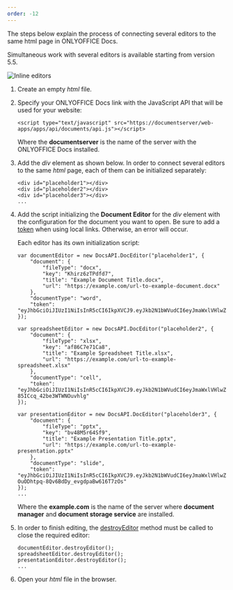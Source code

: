 ```yaml
---
order: -12
---
```

The steps below explain the process of connecting several editors to the same html page in ONLYOFFICE Docs.

Simultaneous work with several editors is available starting from version 5.5.

![Inline editors](/content/img/editor/inlineEditors.png)

1. Create an empty *html* file.

2. Specify your ONLYOFFICE Docs link with the JavaScript API that will be used for your website:

   ```
   <script type="text/javascript" src="https://documentserver/web-apps/apps/api/documents/api.js"></script>
   ```

   Where the **documentserver** is the name of the server with the ONLYOFFICE Docs installed.

3. Add the *div* element as shown below. In order to connect several editors to the same *html* page, each of them can be initialized separately:

   ```
   <div id="placeholder1"></div>
   <div id="placeholder2"></div>
   <div id="placeholder3"></div>
   ...
   ```

4. Add the script initializing the **Document Editor** for the *div* element with the configuration for the document you want to open. Be sure to add a [token](/editors/security) when using local links. Otherwise, an error will occur.

   Each editor has its own initialization script:

   ```
   var documentEditor = new DocsAPI.DocEditor("placeholder1", {
       "document": {
           "fileType": "docx",
           "key": "Khirz6zTPdfd7",
           "title": "Example Document Title.docx",
           "url": "https://example.com/url-to-example-document.docx"
       },
       "documentType": "word",
       "token": "eyJhbGciOiJIUzI1NiIsInR5cCI6IkpXVCJ9.eyJkb2N1bWVudCI6eyJmaWxlVHlwZSI6ImRvY3giLCJrZXkiOiJLaGlyejZ6VFBkZmQ3IiwidGl0bGUiOiJFeGFtcGxlIERvY3VtZW50IFRpdGxlLmRvY3giLCJ1cmwiOiJodHRwczovL2V4YW1wbGUuY29tL3VybC10by1leGFtcGxlLWRvY3VtZW50LmRvY3gifSwiZG9jdW1lbnRUeXBlIjoid29yZCJ9.7IpEJxdOvBQ0kJ8l6ZegIV4tX5vsPbZZCDDVmcFROXc"
   });

   var spreadsheetEditor = new DocsAPI.DocEditor("placeholder2", {
       "document": {
           "fileType": "xlsx",
           "key": "af86C7e71Ca8",
           "title": "Example Spreadsheet Title.xlsx",
           "url": "https://example.com/url-to-example-spreadsheet.xlsx"
       },
       "documentType": "cell",
       "token": "eyJhbGciOiJIUzI1NiIsInR5cCI6IkpXVCJ9.eyJkb2N1bWVudCI6eyJmaWxlVHlwZSI6Inhsc3giLCJrZXkiOiJhZjg2QzdlNzFDYTgiLCJ0aXRsZSI6IkV4YW1wbGUgU3ByZWFkc2hlZXQgVGl0bGUueGxzeCIsInVybCI6Imh0dHBzOi8vZXhhbXBsZS5jb20vdXJsLXRvLWV4YW1wbGUtc3ByZWFkc2hlZXQueGxzeCJ9LCJkb2N1bWVudFR5cGUiOiJjZWxsIn0.8CklPIjYSEkgM7swGAC7-85ICcq_42be3WTWNOuvhlg"
   });

   var presentationEditor = new DocsAPI.DocEditor("placeholder3", {
       "document": {
           "fileType": "pptx",
           "key": "bv48M5r64Sf9",
           "title": "Example Presentation Title.pptx",
           "url": "https://example.com/url-to-example-presentation.pptx"
       },
       "documentType": "slide",
       "token": "eyJhbGciOiJIUzI1NiIsInR5cCI6IkpXVCJ9.eyJkb2N1bWVudCI6eyJmaWxlVHlwZSI6InBwdHgiLCJrZXkiOiJidjQ4TTVyNjRTZjkiLCJ0aXRsZSI6IkV4YW1wbGUgUHJlc2VudGF0aW9uIFRpdGxlLnBwdHgiLCJ1cmwiOiJodHRwczovL2V4YW1wbGUuY29tL3VybC10by1leGFtcGxlLXByZXNlbnRhdGlvbi5wcHR4In0sImRvY3VtZW50VHlwZSI6InNsaWRlIn0.FKaDWfJE-OuODhtpq-8Qv6BdDy_evgdpaBw616T7zOs"
   });
   ...
   ```

   Where the **example.com** is the name of the server where **document manager** and **document storage service** are installed.

5. In order to finish editing, the [destroyEditor](/editors/methods#destroyEditor) method must be called to close the required editor:

   ```
   documentEditor.destroyEditor();
   spreadsheetEditor.destroyEditor();
   presentationEditor.destroyEditor();
   ...
   ```

6. Open your *html* file in the browser.
